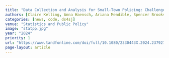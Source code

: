 ```yaml
---
title: "Data Collection and Analysis for Small-Town Policing: Challenges and Recommendations"
authors: [Claire Kelling, Anna Haensch, Ariana Mendible, Spencer Brooks, Alexander Wiedemann, Manuchehr Aminian, Wade Hasty, Jude Higdon]
categories: [news, code, ds4sj]
venue: "Statistics and Public Policy"
image: "statpp.jpg"
year: "2024"
priority: 1
url: "https://www.tandfonline.com/doi/full/10.1080/2330443X.2024.2379270"
page-layout: article
---
```

